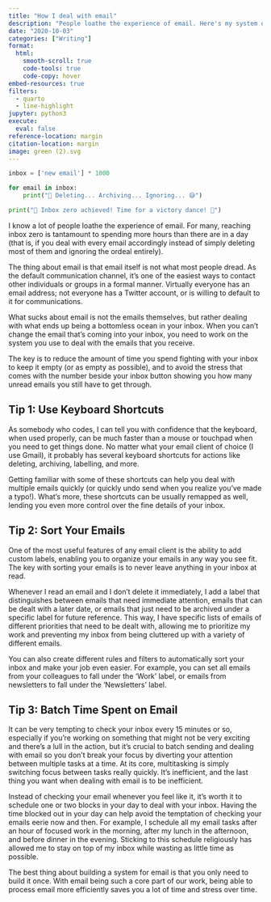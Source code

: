 ```yaml
---
title: "How I deal with email"
description: "People loathe the experience of email. Here's my system of dealing with it."
date: "2020-10-03"
categories: ["Writing"]
format:
  html:
    smooth-scroll: true
    code-tools: true
    code-copy: hover
embed-resources: true
filters:
  - quarto
  - line-highlight
jupyter: python3
execute:
  eval: false
reference-location: margin
citation-location: margin
image: green (2).svg
---
```


::: {.column-margin}

```python
inbox = ['new email'] * 1000

for email in inbox:
    print("📧 Deleting... Archiving... Ignoring... 😅")

print("🎉 Inbox zero achieved! Time for a victory dance! 💃")
```

:::

I know a lot of people loathe the experience of email. For many, reaching inbox zero is tantamount to spending more hours than there are in a day (that is, if you deal with every email accordingly instead of simply deleting most of them and ignoring the ordeal entirely).

The thing about email is that email itself is not what most people dread. As the default communication channel, it's one of the easiest ways to contact other individuals or groups in a formal manner. Virtually everyone has an email address; not everyone has a Twitter account, or is willing to default to it for communications.

What sucks about email is not the emails themselves, but rather dealing with what ends up being a bottomless ocean in your inbox. When you can't change the email that's coming into your inbox, you need to work on the system you use to deal with the emails that you receive.

The key is to reduce the amount of time you spend fighting with your inbox to keep it empty (or as empty as possible), and to avoid the stress that comes with the number beside your inbox button showing you how many unread emails you still have to get through.

## Tip 1: Use Keyboard Shortcuts
As somebody who codes, I can tell you with confidence that the keyboard, when used properly, can be much faster than a mouse or touchpad when you need to get things done. No matter what your email client of choice (I use Gmail), it probably has several keyboard shortcuts for actions like deleting, archiving, labelling, and more.

Getting familiar with some of these shortcuts can help you deal with multiple emails quickly (or quickly undo send when you realize you’ve made a typo!). What’s more, these shortcuts can be usually remapped as well, lending you even more control over the fine details of your inbox.

## Tip 2: Sort Your Emails
One of the most useful features of any email client is the ability to add custom labels, enabling you to organize your emails in any way you see fit. The key with sorting your emails is to never leave anything in your inbox at read.

Whenever I read an email and I don't delete it immediately, I add a label that distinguishes between emails that need immediate attention, emails that can be dealt with a later date, or emails that just need to be archived under a specific label for future reference. This way, I have specific lists of emails of different priorities that need to be dealt with, allowing me to prioritize my work and preventing my inbox from being cluttered up with a variety of different emails.

You can also create different rules and filters to automatically sort your inbox and make your job even easier. For example, you can set all emails from your colleagues to fall under the ‘Work’ label, or emails from newsletters to fall under the ‘Newsletters’ label.

## Tip 3: Batch Time Spent on Email
It can be very tempting to check your inbox every 15 minutes or so, especially if you're working on something that might not be very exciting and there’s a lull in the action, but it's crucial to batch sending and dealing with email so you don't break your focus by diverting your attention between multiple tasks at a time. At its core, multitasking is simply switching focus between tasks really quickly. It’s inefficient, and the last thing you want when dealing with email is to be inefficient.

Instead of checking your email whenever you feel like it, it's worth it to schedule one or two blocks in your day to deal with your inbox. Having the time blocked out in your day can help avoid the temptation of checking your emails eerie now and then. For example, I schedule all my email tasks after an hour of focused work in the morning, after my lunch in the afternoon, and before dinner in the evening. Sticking to this schedule religiously has allowed me to stay on top of my inbox while wasting as little time as possible.

The best thing about building a system for email is that you only need to build it once. With email being such a core part of our work, being able to process email more efficiently saves you a lot of time and stress over time.